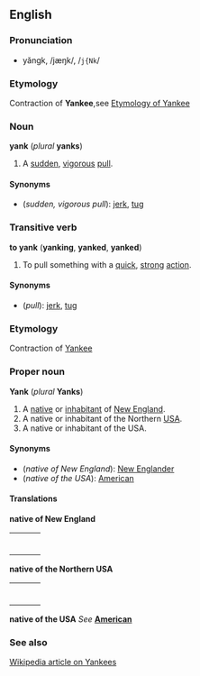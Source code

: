 ==English==
===Pronunciation===
*yăngk, /jæŋk/, /<tt>j{Nk</tt>/

===Etymology===
Contraction of '''Yankee''',see [[Yankee#Etymology|Etymology of Yankee]]

===Noun===
'''yank''' (''plural'' '''yanks''')

#A [[sudden]], [[vigorous]] [[pull]].

====Synonyms====
*(''sudden, vigorous pull''): [[jerk]], [[tug]]

===Transitive verb===
'''to yank''' ('''yanking''', '''yanked''', '''yanked''')

#To pull something with a [[quick]], [[strong]] [[action]].

====Synonyms====
*(''pull''): [[jerk]], [[tug]]

===Etymology===
Contraction of [[Yankee#Etymology|Yankee]]

===Proper noun===
'''Yank''' (''plural'' '''Yanks''')

#A [[native]] or [[inhabitant]] of [[New England]].
#A native or inhabitant of the Northern [[USA]].
#A native or inhabitant of the USA.

====Synonyms====
*(''native of New England''): [[New Englander]]
*(''native of the USA''): [[American]]

====Translations====

'''native of New England'''
{| border=0  width=100%
|-
|bgcolor="#FFFFE0" valign=top width=48%|
{|
<!--Put translations for languages from A to I here-->
|}
| width=1% |
|bgcolor="#FFFFE0" valign=top width=48%|
{|
<!--Put translations for languages from J to Z here-->
|}
|}

'''native of the Northern USA'''
{| border=0  width=100%
|-
|bgcolor="#FFFFE0" valign=top width=48%|
{|
<!--Put translations for languages from A to I here-->
|}
| width=1% |
|bgcolor="#FFFFE0" valign=top width=48%|
{|
<!--Put translations for languages from J to Z here-->
|}
|}

'''native of the USA'''
''See'' '''[[American]]'''

===See also===
[[:w:Yankee|Wikipedia article on Yankees]]